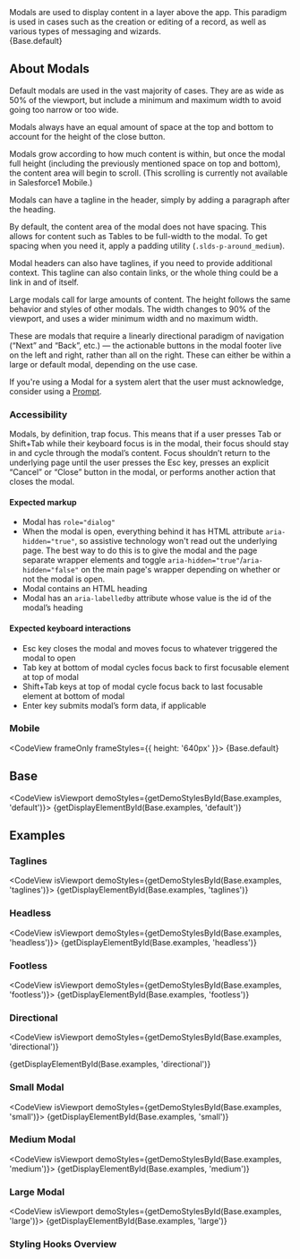 
<div className="doc lead">
  Modals are used to display content in a layer above the app. This paradigm is
  used in cases such as the creation or editing of a record, as well as various
  types of messaging and wizards.
</div>

<CodeView exampleOnly isViewport demoStyles="height: 640px;">
  {Base.default}
</CodeView>

## About Modals

Default modals are used in the vast majority of cases. They are as wide as 50% of the viewport, but include a minimum and maximum width to avoid going too narrow or too wide.

Modals always have an equal amount of space at the top and bottom to account for the height of the close button.

Modals grow according to how much content is within, but once the modal full height (including the previously mentioned space on top and bottom), the content area will begin to scroll. (This scrolling is currently not available in Salesforce1 Mobile.)

Modals can have a tagline in the header, simply by adding a paragraph after the heading.

By default, the content area of the modal does not have spacing. This allows for content such as Tables to be full-width to the modal. To get spacing when you need it, apply a padding utility (`.slds-p-around_medium`).

Modal headers can also have taglines, if you need to provide additional context. This tagline can also contain links, or the whole thing could be a link in and of itself.

Large modals call for large amounts of content. The height follows the same behavior and styles of other modals. The width changes to 90% of the viewport, and uses a wider minimum width and no maximum width.

These are modals that require a linearly directional paradigm of navigation (“Next” and “Back”, etc.) — the actionable buttons in the modal footer live on the left and right, rather than all on the right. These can either be within a large or default modal, depending on the use case.

If you're using a Modal for a system alert that the user must acknowledge, consider using a [Prompt](/components/prompt).

### Accessibility

Modals, by definition, trap focus. This means that if a user presses Tab or Shift+Tab while their keyboard focus is in the modal, their focus should stay in and cycle through the modal’s content. Focus shouldn’t return to the underlying page until the user presses the Esc key, presses an explicit “Cancel” or “Close” button in the modal, or performs another action that closes the modal.

#### Expected markup

- Modal has `role="dialog"`
- When the modal is open, everything behind it has HTML attribute `aria-hidden="true"`, so assistive technology won't read out the underlying page. The best way to do this is to give the modal and the page separate wrapper elements and toggle `aria-hidden="true"`/`aria-hidden="false"` on the main page's wrapper depending on whether or not the modal is open.
- Modal contains an HTML heading
- Modal has an `aria-labelledby` attribute whose value is the id of the modal’s heading

#### Expected keyboard interactions

- Esc key closes the modal and moves focus to whatever triggered the modal to open
- Tab key at bottom of modal cycles focus back to first focusable element at top of modal
- Shift+Tab keys at top of modal cycle focus back to last focusable element at bottom of modal
- Enter key submits modal’s form data, if applicable

### Mobile

<MobileBlurb patternSpecificText="modals will have buttons of increased size to accommodate tapping with a finger instead of the more precise mouse cursor" />

<CodeView frameOnly frameStyles={{ height: '640px' }}>
  {Base.default}
</CodeView>

## Base

<CodeView isViewport demoStyles={getDemoStylesById(Base.examples, 'default')}>
  {getDisplayElementById(Base.examples, 'default')}
</CodeView>

## Examples

### Taglines

<CodeView isViewport demoStyles={getDemoStylesById(Base.examples, 'taglines')}>
  {getDisplayElementById(Base.examples, 'taglines')}
</CodeView>

### Headless

<CodeView isViewport demoStyles={getDemoStylesById(Base.examples, 'headless')}>
  {getDisplayElementById(Base.examples, 'headless')}
</CodeView>

### Footless

<CodeView isViewport demoStyles={getDemoStylesById(Base.examples, 'footless')}>
  {getDisplayElementById(Base.examples, 'footless')}
</CodeView>

### Directional

<CodeView
  isViewport
  demoStyles={getDemoStylesById(Base.examples, 'directional')}
>
  {getDisplayElementById(Base.examples, 'directional')}
</CodeView>

### Small Modal

<CodeView isViewport demoStyles={getDemoStylesById(Base.examples, 'small')}>
  {getDisplayElementById(Base.examples, 'small')}
</CodeView>

### Medium Modal

<CodeView isViewport demoStyles={getDemoStylesById(Base.examples, 'medium')}>
  {getDisplayElementById(Base.examples, 'medium')}
</CodeView>

### Large Modal

<CodeView isViewport demoStyles={getDemoStylesById(Base.examples, 'large')}>
  {getDisplayElementById(Base.examples, 'large')}
</CodeView>

### Styling Hooks Overview

<StyleApiTable name="modals" type="component" />
